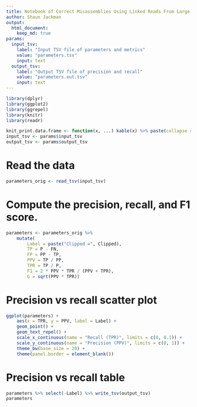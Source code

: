 ```yaml
---
title: Notebook of Correct Misassemblies Using Linked Reads From Large Molecules
author: Shaun Jackman
output:
  html_document:
    keep_md: true
params:
  input_tsv:
    label: "Input TSV file of parameters and metrics"
    value: "parameters.tsv"
    input: text
  output_tsv:
    label: "Output TSV file of precision and recall"
    value: "parameters.out.tsv"
    input: text
---
```


```r
library(dplyr)
library(ggplot2)
library(ggrepel)
library(knitr)
library(readr)

knit_print.data.frame <- function(x, ...) kable(x) %>% paste(collapse = "\n") %>% asis_output
input_tsv <- params$input_tsv
output_tsv <- params$output_tsv
```

# Read the data

```r
parameters_orig <- read_tsv(input_tsv)
```

# Compute the precision, recall, and F1 score.
```r
parameters <- parameters_orig %>%
	mutate(
		Label = paste("Clipped =", Clipped),
		TP = P - FN,
		FP = PP - TP,
		PPV = TP / PP,
		TPR = TP / P,
		F1 = 2 * PPV * TPR / (PPV + TPR),
		G = sqrt(PPV * TPR))
```

# Precision vs recall scatter plot
```r
ggplot(parameters) +
	aes(x = TPR, y = PPV, label = Label) +
	geom_point() +
	geom_text_repel() +
	scale_x_continuous(name = "Recall (TPR)", limits = c(0, 0.1)) +
	scale_y_continuous(name = "Precision (PPV)", limits = c(0, 1)) +
	theme_bw(base_size = 20) +
	theme(panel.border = element_blank())
```

# Precision vs recall table
```r
parameters %>% select(-Label) %>% write_tsv(output_tsv)
parameters
```
